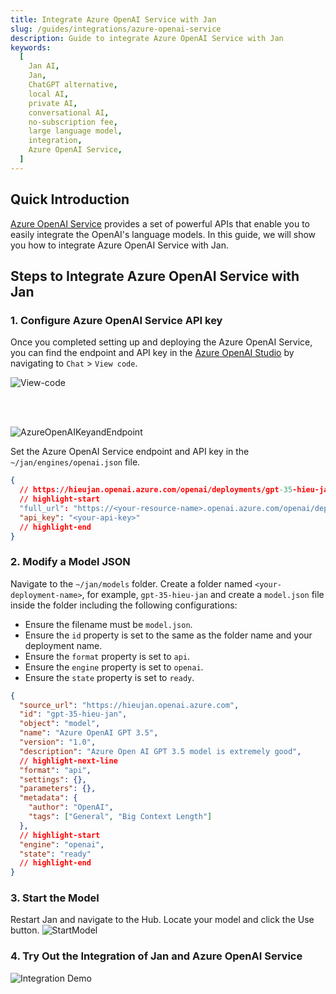 ```yaml
---
title: Integrate Azure OpenAI Service with Jan
slug: /guides/integrations/azure-openai-service
description: Guide to integrate Azure OpenAI Service with Jan
keywords:
  [
    Jan AI,
    Jan,
    ChatGPT alternative,
    local AI,
    private AI,
    conversational AI,
    no-subscription fee,
    large language model,
    integration,
    Azure OpenAI Service,
  ]
---
```


## Quick Introduction

[Azure OpenAI Service](https://learn.microsoft.com/en-us/azure/ai-services/openai/overview?source=docs) provides a set of powerful APIs that enable you to easily integrate the OpenAI's language models. In this guide, we will show you how to integrate Azure OpenAI Service with Jan.

## Steps to Integrate Azure OpenAI Service with Jan

### 1. Configure Azure OpenAI Service API key

Once you completed setting up and deploying the Azure OpenAI Service, you can find the endpoint and API key in the [Azure OpenAI Studio](https://oai.azure.com/) by navigating to `Chat` > `View code`.

![View-code](./assets/03-viewcode.png)

<br> </br>

![AzureOpenAIKeyandEndpoint](./assets/03-azureopenai-endpoint-key.png)

Set the Azure OpenAI Service endpoint and API key in the `~/jan/engines/openai.json` file.

```json title="~/jan/engines/openai.json"
{
  // https://hieujan.openai.azure.com/openai/deployments/gpt-35-hieu-jan/chat/completions?api-version=2023-07-01-preview
  // highlight-start
  "full_url": "https://<your-resource-name>.openai.azure.com/openai/deployments/<your-deployment-name>/chat/completions?api-version=<api-version>",
  "api_key": "<your-api-key>"
  // highlight-end
}
```

### 2. Modify a Model JSON

Navigate to the `~/jan/models` folder. Create a folder named `<your-deployment-name>`, for example, `gpt-35-hieu-jan` and create a `model.json` file inside the folder including the following configurations:

- Ensure the filename must be `model.json`.
- Ensure the `id` property is set to the same as the folder name and your deployment name.
- Ensure the `format` property is set to `api`.
- Ensure the `engine` property is set to `openai`.
- Ensure the `state` property is set to `ready`.

```json title="~/jan/models/openrouter-dolphin-mixtral-8x7b/model.json"
{
  "source_url": "https://hieujan.openai.azure.com",
  "id": "gpt-35-hieu-jan",
  "object": "model",
  "name": "Azure OpenAI GPT 3.5",
  "version": "1.0",
  "description": "Azure Open AI GPT 3.5 model is extremely good",
  // highlight-next-line
  "format": "api",
  "settings": {},
  "parameters": {},
  "metadata": {
    "author": "OpenAI",
    "tags": ["General", "Big Context Length"]
  },
  // highlight-start
  "engine": "openai",
  "state": "ready"
  // highlight-end
}
```

### 3. Start the Model

Restart Jan and navigate to the Hub. Locate your model and click the Use button.
![StartModel](./assets/03-start-model.png)

### 4. Try Out the Integration of Jan and Azure OpenAI Service

![Integration Demo](./assets/03-azureopenai-integration-demo.gif)
